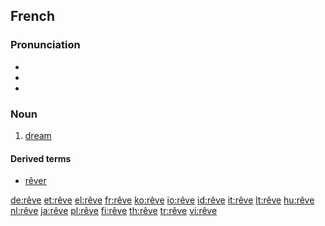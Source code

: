 {{also|rêvé}}
==French==

===Pronunciation===
* {{audio|Fr-rêve.ogg|audio}}
* {{IPA|/ʁɛv/|lang=fr}}
* {{IPA|/REv/|lang=fr}}

===Noun===
{{fr-noun|m}}

# [[dream]]

====Derived terms====
* [[rêver]]

[[de:rêve]]
[[et:rêve]]
[[el:rêve]]
[[fr:rêve]]
[[ko:rêve]]
[[io:rêve]]
[[id:rêve]]
[[it:rêve]]
[[lt:rêve]]
[[hu:rêve]]
[[nl:rêve]]
[[ja:rêve]]
[[pl:rêve]]
[[fi:rêve]]
[[th:rêve]]
[[tr:rêve]]
[[vi:rêve]]